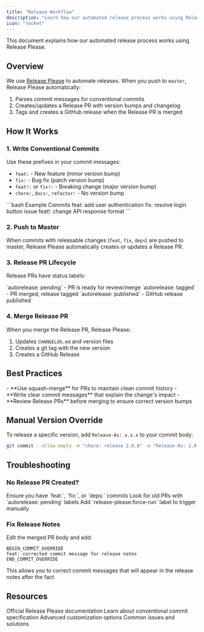 ```yaml
---
title: "Release Workflow"
description: "Learn how our automated release process works using Release Please and conventional commits"
icon: "rocket"
---
```


This document explains how our automated release process works using Release Please.

## Overview

We use [Release Please](https://github.com/googleapis/release-please) to automate releases. When you push to `master`, Release Please automatically:

1. Parses commit messages for conventional commits
2. Creates/updates a Release PR with version bumps and changelog
3. Tags and creates a GitHub release when the Release PR is merged

## How It Works

### 1. Write Conventional Commits

Use these prefixes in your commit messages:

- `feat:` - New feature (minor version bump)
- `fix:` - Bug fix (patch version bump)
- `feat!:` or `fix!:` - Breaking change (major version bump)
- `chore:`, `docs:`, `refactor:` - No version bump

<CodeGroup>
```bash Example Commits
feat: add user authentication
fix: resolve login button issue
feat!: change API response format
```
</CodeGroup>

### 2. Push to Master

When commits with releasable changes (`feat`, `fix`, `deps`) are pushed to master, Release Please automatically creates or updates a Release PR.

### 3. Release PR Lifecycle

Release PRs have status labels:

<CardGroup cols={1}>
  <Card title="Pending" icon="clock" horizontal>
    `autorelease: pending` - PR is ready for review/merge
  </Card>
  <Card title="Tagged" icon="tag" horizontal>
    `autorelease: tagged` - PR merged, release tagged
  </Card>
  <Card title="Published" icon="check" horizontal>
    `autorelease: published` - GitHub release published
  </Card>
</CardGroup>

### 4. Merge Release PR

When you merge the Release PR, Release Please:

1. Updates `CHANGELOG.md` and version files
2. Creates a git tag with the new version
3. Creates a GitHub Release

## Best Practices

<Tip>
- **Use squash-merge** for PRs to maintain clean commit history
- **Write clear commit messages** that explain the change's impact
- **Review Release PRs** before merging to ensure correct version bumps
</Tip>

## Manual Version Override

To release a specific version, add `Release-As: x.x.x` to your commit body:

```bash
git commit --allow-empty -m "chore: release 2.0.0" -m "Release-As: 2.0.0"
```

## Troubleshooting

### No Release PR Created?

<Steps>
  <Step title="Check Releasable Commits">
    Ensure you have `feat:`, `fix:`, or `deps:` commits
  </Step>
  <Step title="Remove Stale Labels">
    Look for old PRs with `autorelease: pending` labels
  </Step>
  <Step title="Force Rerun">
    Add `release-please:force-run` label to trigger manually
  </Step>
</Steps>

### Fix Release Notes

Edit the merged PR body and add:

```
BEGIN_COMMIT_OVERRIDE
feat: corrected commit message for release notes
END_COMMIT_OVERRIDE
```

<Note>
This allows you to correct commit messages that will appear in the release notes after the fact.
</Note>

## Resources

<CardGroup cols={2}>
  <Card title="Release Please Docs" icon="book" href="https://github.com/googleapis/release-please">
    Official Release Please documentation
  </Card>
  <Card title="Conventional Commits" icon="git-alt" href="https://www.conventionalcommits.org/">
    Learn about conventional commit specification
  </Card>
  <Card title="Customizing Guide" icon="wrench" href="https://github.com/googleapis/release-please/blob/main/docs/customizing.md">
    Advanced customization options
  </Card>
  <Card title="Troubleshooting Guide" icon="bug" href="https://github.com/googleapis/release-please/blob/main/docs/troubleshooting.md">
    Common issues and solutions
  </Card>
</CardGroup>
